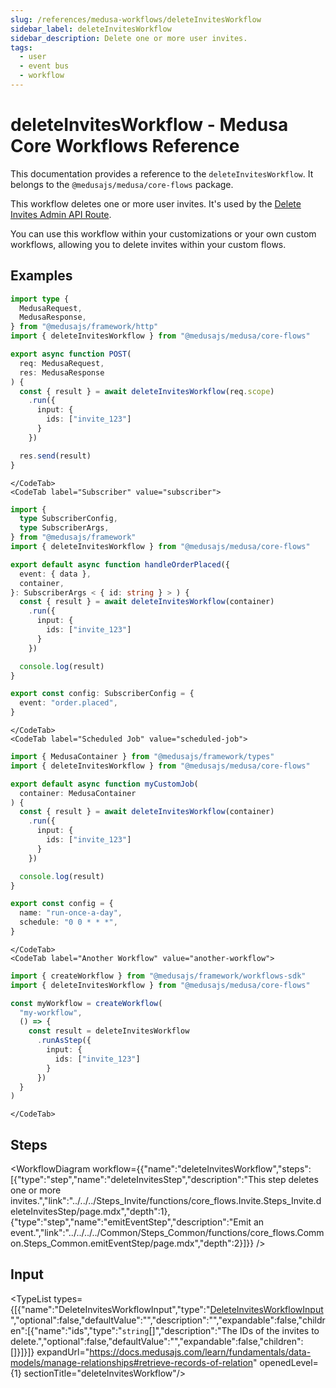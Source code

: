 ```yaml
---
slug: /references/medusa-workflows/deleteInvitesWorkflow
sidebar_label: deleteInvitesWorkflow
sidebar_description: Delete one or more user invites.
tags:
  - user
  - event bus
  - workflow
---
```



# deleteInvitesWorkflow - Medusa Core Workflows Reference

This documentation provides a reference to the `deleteInvitesWorkflow`. It belongs to the `@medusajs/medusa/core-flows` package.

This workflow deletes one or more user invites. It's used by the
[Delete Invites Admin API Route](https://docs.medusajs.com/api/admin#invites\_deleteinvitesid).

You can use this workflow within your customizations or your own custom workflows, allowing you to
delete invites within your custom flows.

<SourceCodeLink link="https://github.com/medusajs/medusa/blob/b9edc066c8486e8ec52e4f505968db1c558bc7b8/packages/core/core-flows/src/invite/workflows/delete-invites.ts#L31" />

## Examples

<CodeTabs group="workflow-exection">
    <CodeTab label="API Route" value="api-route">
    
```ts title="src/api/workflow/route.ts"
import type {
  MedusaRequest,
  MedusaResponse,
} from "@medusajs/framework/http"
import { deleteInvitesWorkflow } from "@medusajs/medusa/core-flows"

export async function POST(
  req: MedusaRequest,
  res: MedusaResponse
) {
  const { result } = await deleteInvitesWorkflow(req.scope)
    .run({
      input: {
        ids: ["invite_123"]
      }
    })

  res.send(result)
}
```

    </CodeTab>
    <CodeTab label="Subscriber" value="subscriber">
    
```ts title="src/subscribers/order-placed.ts"
import {
  type SubscriberConfig,
  type SubscriberArgs,
} from "@medusajs/framework"
import { deleteInvitesWorkflow } from "@medusajs/medusa/core-flows"

export default async function handleOrderPlaced({
  event: { data },
  container,
}: SubscriberArgs < { id: string } > ) {
  const { result } = await deleteInvitesWorkflow(container)
    .run({
      input: {
        ids: ["invite_123"]
      }
    })

  console.log(result)
}

export const config: SubscriberConfig = {
  event: "order.placed",
}
```

    </CodeTab>
    <CodeTab label="Scheduled Job" value="scheduled-job">
    
```ts title="src/jobs/message-daily.ts"
import { MedusaContainer } from "@medusajs/framework/types"
import { deleteInvitesWorkflow } from "@medusajs/medusa/core-flows"

export default async function myCustomJob(
  container: MedusaContainer
) {
  const { result } = await deleteInvitesWorkflow(container)
    .run({
      input: {
        ids: ["invite_123"]
      }
    })

  console.log(result)
}

export const config = {
  name: "run-once-a-day",
  schedule: "0 0 * * *",
}
```

    </CodeTab>
    <CodeTab label="Another Workflow" value="another-workflow">
    
```ts title="src/workflows/my-workflow.ts"
import { createWorkflow } from "@medusajs/framework/workflows-sdk"
import { deleteInvitesWorkflow } from "@medusajs/medusa/core-flows"

const myWorkflow = createWorkflow(
  "my-workflow",
  () => {
    const result = deleteInvitesWorkflow
      .runAsStep({
        input: {
          ids: ["invite_123"]
        }
      })
  }
)
```

    </CodeTab>
  </CodeTabs>

## Steps

<WorkflowDiagram workflow={{"name":"deleteInvitesWorkflow","steps":[{"type":"step","name":"deleteInvitesStep","description":"This step deletes one or more invites.","link":"../../../Steps_Invite/functions/core_flows.Invite.Steps_Invite.deleteInvitesStep/page.mdx","depth":1},{"type":"step","name":"emitEventStep","description":"Emit an event.","link":"../../../../Common/Steps_Common/functions/core_flows.Common.Steps_Common.emitEventStep/page.mdx","depth":2}]}} />

## Input

<TypeList types={[{"name":"DeleteInvitesWorkflowInput","type":"[DeleteInvitesWorkflowInput](../../../../../types/WorkflowTypes/InviteWorkflow/interfaces/types.WorkflowTypes.InviteWorkflow.DeleteInvitesWorkflowInput/page.mdx)","optional":false,"defaultValue":"","description":"","expandable":false,"children":[{"name":"ids","type":"`string`[]","description":"The IDs of the invites to delete.","optional":false,"defaultValue":"","expandable":false,"children":[]}]}]} expandUrl="https://docs.medusajs.com/learn/fundamentals/data-models/manage-relationships#retrieve-records-of-relation" openedLevel={1} sectionTitle="deleteInvitesWorkflow"/>
